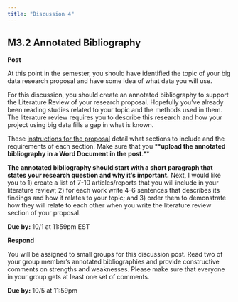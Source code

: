 ```yaml
---
title: "Discussion 4"
---
```


## M3.2 Annotated Bibliography

**Post**

At this point in the semester, you should have identified the topic of your big data research proposal and have some idea of what data you will use. 

For this discussion, you should create an annotated bibliography to support the Literature Review of your research proposal. Hopefully you've already been reading studies related to your topic and the methods used in them. The literature review requires you to describe this research and how your project using big data fills a gap in what is known.

These [instructions for the proposal](https://gastate.view.usg.edu/content/enforced2/2885410-CO.090.EC.ECON8000.XLS.PZ11.20242/Files_Module%203/Big%20Data%20Project%20Proposal%20Instructions.docx) detail what sections to include and the requirements of each section. Make sure that you \*\***upload the annotated bibliography in a Word Document in the post**.\*\*

**The annotated bibliography should start with a short paragraph that states your research question and why it's important.** Next, I would like you to 1) create a list of 7-10 articles/reports that you will include in your literature review; 2) for each work write 4-6 sentences that describes its findings and how it relates to your topic; and 3) order them to demonstrate how they will relate to each other when you write the literature review section of your proposal. 

**Due by:** 10/1 at 11:59pm EST

**Respond**

You will be assigned to small groups for this discussion post. Read two of your group member's annotated bibliographies and provide constructive comments on strengths and weaknesses. Please make sure that everyone in your group gets at least one set of comments.

**Due by:** 10/5 at 11:59pm
